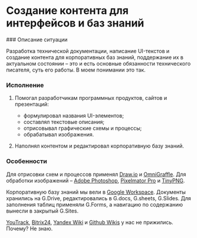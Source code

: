 
<br />

# Создание контента для интерфейсов и баз знаний

<Steps>
### Описание ситуации

Разработка технической документации, написание UI-текстов и создание контента для корпоративных баз знаний, поддержание их в актуальном состоянии – это и есть основные обязанности технического писателя, суть его работы. В моем понимании это так.

### Исполнение

1. Помогал разработчикам программных продуктов, сайтов и презентаций:
	- формулировал названия UI-элементов;
	- составлял текстовые описания;
	- отрисовывал графические схемы и процессы;
	- обрабатывал изображения.  
  
2. Наполнял контентом и редактировал корпоративную базу знаний.

### Особенности

Для отрисовки схем и процессов применял [Draw.io](https://www.drawio.com) и [OmniGraffle](https://www.omnigroup.com). Для обработки изображений – [Adobe Photoshop](https://www.adobe.com/ru/products/photoshop.html), [Pixelmator Pro](https://www.pixelmator.com/pro/) и [TinyPNG](https://tinypng.com). 

Корпоративную базу знаний мы вели в [Google Workspace](https://workspace.google.com/intl/ru/). Документы хранились на G.Drive, редактировались в G.docs, G.sheets, G.Slides. Для заполнения таблиц применяли G.Forms, а навигацию по содержанию вынесли в закрытый G.Sites.

[YouTrack](https://www.jetbrains.com/ru-ru/youtrack/), [Bitrix24](https://www.bitrix24.ru/), [Yandex Wiki](https://yandex.cloud/ru/services/wiki) и [Github Wikis](https://docs.github.com/ru/communities/documenting-your-project-with-wikis/about-wikis) у нас не прижились. Почему? Не знаю.

</Steps>